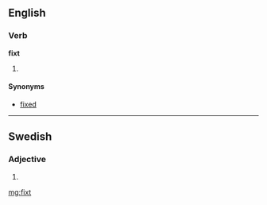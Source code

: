 ==English==

===Verb===
'''fixt'''

# {{obsolete}} {{past of|[[fix]]}}

====Synonyms====
*[[fixed]]

----

==Swedish==

===Adjective===
{{infl|sv|adjective form}}

# {{sv-adj-form-abs-indef-n|fix}}

[[mg:fixt]]